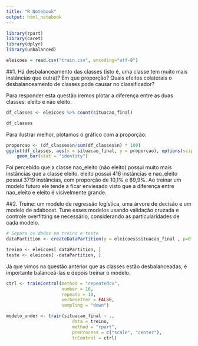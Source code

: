 ```yaml
---
title: "R Notebook"
output: html_notebook
---
```



```r
library(rpart)
library(caret)
library(dplyr)
library(unbalanced)
```

```r
eleicoes = read.csv("train.csv", encoding="utf-8")
```

##1. Há desbalanceamento das classes (isto é, uma classe tem muito mais instâncias que outra)? Em que proporção? Quais efeitos colaterais o desbalanceamento de classes pode causar no classificador?

Para responder esta questão iremos plotar a diferença entre as duas classes: eleito e não eleito.

```r
df_classes <- eleicoes %>% count(situacao_final)

df_classes
```
Para ilustrar melhor, plotamos o gráfico com a proporção:

```r
proporcao <- (df_classes$n/sum(df_classes$n) * 100)
ggplot(df_classes, aes(x = situacao_final, y = proporcao), options(scipen=5)) +
    geom_bar(stat = "identity")
```

Foi percebido que a classe nao_eleito (não eleito) possui muito mais instâncias que a classe eleito. eleito possui 416 instâncias e nao_eleito possui 3719 instâncias, com proporção de 10,1% e 89,9%. Ao treinar um modelo futuro ele tende a ficar enviesado visto que a diferença entre nao_eleito e eleito é visivelmente grande.


##2. Treine: um modelo de regressão logística, uma árvore de decisão e um modelo de adaboost. Tune esses modelos usando validação cruzada e controle overfitting se necessário, considerando as particularidades de cada modelo. 

```r
# Separa os dados em treino e teste
dataPartition <- createDataPartition(y = eleicoes$situacao_final , p=0.70, list=FALSE)

treino <- eleicoes[ dataPartition, ]
teste <- eleicoes[ -dataPartition, ]
```

Já que vimos na questão anterior que as classes estão desbalanceadas, é importante balanceá-las e depois treinar o modelo.

```r
ctrl <- trainControl(method = "repeatedcv", 
                     number = 10, 
                     repeats = 10, 
                     verboseIter = FALSE,
                     sampling = "down")

modelo_under <- train(situacao_final ~ .,
                         data = treino,
                         method = "rpart",
                         preProcess = c("scale", "center"),
                         trControl = ctrl)
```





